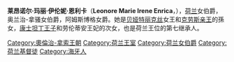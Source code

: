 {{Infobox royalty|royal|consort
| name            = 莱昂诺尔·玛丽·伊伦妮·恩利卡<br/>Leonore Marie Irene Enrica
| image           = 
| caption         =
| spouse          =
| issue           =
| royal house     = [[奧蘭治-拿騷王朝|奧蘭治-拿騷]]
| father          = [[康士坦丁王子_(荷兰)|康士坦丁王子]]
| mother          = [[劳倫蒂王妃殿下|劳倫蒂王妃殿下]]
| date of birth   = {{birth date and age|2006|6|3}}
| place of birth  = {{NET}}[[海牙|海牙]]{{tsl|nl|Ziekenhuis Bronovo|巴魯科醫院}}
| religion        = [[基督教|基督教]]（{{link-en|荷蘭歸正教會|Protestant Church in the Netherlands}}）
|}}
{{Dutch Royal Family}}
'''莱昂诺尔·玛丽·伊伦妮·恩利卡'''（'''Leonore Marie Irene Enrica'''，{{bd|2006年|6月3日|catIdx=A}}），[[荷兰|荷兰]]女伯爵，奥兰治-拿骚女伯爵，阿姆斯博格女爵。她是[[荷兰贝娅特丽克丝女王|贝娅特丽克丝]]女王和[[克劳斯亲王_(荷兰)|克劳斯亲王]]的孫女，[[康士坦丁王子_(荷兰)|康士坦丁王子]]和劳伦蒂安王妃的次女，也是荷兰王位的第七继承人。

{{s-start}}
{{s-hou|[[奧蘭治-拿騷王朝|奧蘭治-拿騷王朝]]|2004年|3月21日|||{{link-en|阿姆斯博格王朝|House of Amsberg}}}}
{{s-other|line}}
{{s-bef| before= [[克勞斯-卡西米爾_(奧蘭治-拿騷的阿姆斯博格伯爵)|克勞斯-卡西米爾伯爵]]}}
{{s-ttl | title={{link-en|荷蘭王位繼承順序|Line of succession to the Dutch throne}}|creation=第7位}}
{{s-aft|rows=2|after= {{link-en|瑪格麗特公主 (荷蘭)|Princess Margriet of the Netherlands|瑪格麗特公主}}}}
{{s-bef| before= [[愛洛伊斯_(奧蘭治-拿騷及阿姆斯博格伯爵)|愛洛伊斯伯爵]]}}
{{s-ttl | title=[[英國王位繼承順序|英國王位繼承順序]] |creation =從[[喬治二世_(大不列顛)|喬治二世]]的女兒{{link-en|安妮長公主 (奥兰治王妃)|Anne, Princess Royal and Princess of Orange|安妮}}獲得}}
{{s-end}}

{{DEFAULTSORT: Leonore}}
[[Category:奧倫治-拿索王朝|Category:奧倫治-拿索王朝]]
[[Category:荷兰王室|Category:荷兰王室]]
[[Category:荷兰女伯爵|Category:荷兰女伯爵]]
[[Category:荷兰基督徒|Category:荷兰基督徒]]
[[Category:海牙人|Category:海牙人]]